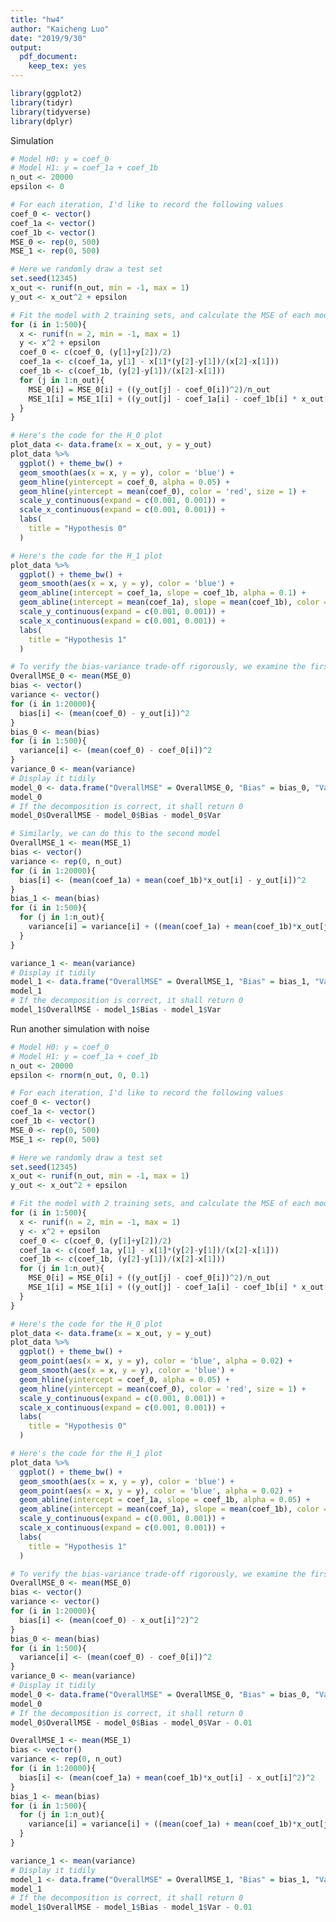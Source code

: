```yaml
---
title: "hw4"
author: "Kaicheng Luo"
date: "2019/9/30"
output: 
  pdf_document:
    keep_tex: yes
---
```


```r
library(ggplot2)
library(tidyr)
library(tidyverse)
library(dplyr)
```


Simulation
```r
# Model H0: y = coef_0
# Model H1: y = coef_1a + coef_1b
n_out <- 20000
epsilon <- 0

# For each iteration, I'd like to record the following values
coef_0 <- vector()
coef_1a <- vector()
coef_1b <- vector()
MSE_0 <- rep(0, 500)
MSE_1 <- rep(0, 500)

# Here we randomly draw a test set
set.seed(12345)
x_out <- runif(n_out, min = -1, max = 1)
y_out <- x_out^2 + epsilon

# Fit the model with 2 training sets, and calculate the MSE of each model we fit
for (i in 1:500){
  x <- runif(n = 2, min = -1, max = 1)
  y <- x^2 + epsilon
  coef_0 <- c(coef_0, (y[1]+y[2])/2)
  coef_1a <- c(coef_1a, y[1] - x[1]*(y[2]-y[1])/(x[2]-x[1]))
  coef_1b <- c(coef_1b, (y[2]-y[1])/(x[2]-x[1]))
  for (j in 1:n_out){
    MSE_0[i] = MSE_0[i] + ((y_out[j] - coef_0[i])^2)/n_out
    MSE_1[i] = MSE_1[i] + ((y_out[j] - coef_1a[i] - coef_1b[i] * x_out[j])^2)/n_out
  }
}
```

```r
# Here's the code for the H_0 plot
plot_data <- data.frame(x = x_out, y = y_out)
plot_data %>%
  ggplot() + theme_bw() +
  geom_smooth(aes(x = x, y = y), color = 'blue') +
  geom_hline(yintercept = coef_0, alpha = 0.05) +
  geom_hline(yintercept = mean(coef_0), color = 'red', size = 1) +
  scale_y_continuous(expand = c(0.001, 0.001)) +
  scale_x_continuous(expand = c(0.001, 0.001)) +
  labs(
    title = "Hypothesis 0"
  )
```

```r
# Here's the code for the H_1 plot
plot_data %>%
  ggplot() + theme_bw() +
  geom_smooth(aes(x = x, y = y), color = 'blue') +
  geom_abline(intercept = coef_1a, slope = coef_1b, alpha = 0.1) +
  geom_abline(intercept = mean(coef_1a), slope = mean(coef_1b), color = 'red', size = 1) +
  scale_y_continuous(expand = c(0.001, 0.001)) +
  scale_x_continuous(expand = c(0.001, 0.001)) +
  labs(
    title = "Hypothesis 1"
  )
```

```r
# To verify the bias-variance trade-off rigorously, we examine the first model
OverallMSE_0 <- mean(MSE_0)
bias <- vector()
variance <- vector()
for (i in 1:20000){
  bias[i] <- (mean(coef_0) - y_out[i])^2
}
bias_0 <- mean(bias)
for (i in 1:500){
  variance[i] <- (mean(coef_0) - coef_0[i])^2
}
variance_0 <- mean(variance)
# Display it tidily
model_0 <- data.frame("OverallMSE" = OverallMSE_0, "Bias" = bias_0, "Var" = variance_0)
model_0
# If the decomposition is correct, it shall return 0
model_0$OverallMSE - model_0$Bias - model_0$Var
```

```r
# Similarly, we can do this to the second model
OverallMSE_1 <- mean(MSE_1)
bias <- vector()
variance <- rep(0, n_out)
for (i in 1:20000){
  bias[i] <- (mean(coef_1a) + mean(coef_1b)*x_out[i] - y_out[i])^2
}
bias_1 <- mean(bias)
for (i in 1:500){
  for (j in 1:n_out){
    variance[i] = variance[i] + ((mean(coef_1a) + mean(coef_1b)*x_out[j] - coef_1a[i] - coef_1b[i]*x_out[j])^2)/500
  }
}

variance_1 <- mean(variance)
# Display it tidily
model_1 <- data.frame("OverallMSE" = OverallMSE_1, "Bias" = bias_1, "Var" = variance_1)
model_1
# If the decomposition is correct, it shall return 0
model_1$OverallMSE - model_1$Bias - model_1$Var
```

Run another simulation with noise
```r
# Model H0: y = coef_0
# Model H1: y = coef_1a + coef_1b
n_out <- 20000
epsilon <- rnorm(n_out, 0, 0.1)

# For each iteration, I'd like to record the following values
coef_0 <- vector()
coef_1a <- vector()
coef_1b <- vector()
MSE_0 <- rep(0, 500)
MSE_1 <- rep(0, 500)

# Here we randomly draw a test set
set.seed(12345)
x_out <- runif(n_out, min = -1, max = 1)
y_out <- x_out^2 + epsilon

# Fit the model with 2 training sets, and calculate the MSE of each model we fit
for (i in 1:500){
  x <- runif(n = 2, min = -1, max = 1)
  y <- x^2 + epsilon
  coef_0 <- c(coef_0, (y[1]+y[2])/2)
  coef_1a <- c(coef_1a, y[1] - x[1]*(y[2]-y[1])/(x[2]-x[1]))
  coef_1b <- c(coef_1b, (y[2]-y[1])/(x[2]-x[1]))
  for (j in 1:n_out){
    MSE_0[i] = MSE_0[i] + ((y_out[j] - coef_0[i])^2)/n_out
    MSE_1[i] = MSE_1[i] + ((y_out[j] - coef_1a[i] - coef_1b[i] * x_out[j])^2)/n_out
  }
}
```

```r
# Here's the code for the H_0 plot
plot_data <- data.frame(x = x_out, y = y_out)
plot_data %>%
  ggplot() + theme_bw() +
  geom_point(aes(x = x, y = y), color = 'blue', alpha = 0.02) +
  geom_smooth(aes(x = x, y = y), color = 'blue') +
  geom_hline(yintercept = coef_0, alpha = 0.05) +
  geom_hline(yintercept = mean(coef_0), color = 'red', size = 1) +
  scale_y_continuous(expand = c(0.001, 0.001)) +
  scale_x_continuous(expand = c(0.001, 0.001)) +
  labs(
    title = "Hypothesis 0"
  )
```

```r
# Here's the code for the H_1 plot
plot_data %>%
  ggplot() + theme_bw() +
  geom_smooth(aes(x = x, y = y), color = 'blue') +
  geom_point(aes(x = x, y = y), color = 'blue', alpha = 0.02) +
  geom_abline(intercept = coef_1a, slope = coef_1b, alpha = 0.05) +
  geom_abline(intercept = mean(coef_1a), slope = mean(coef_1b), color = 'red', size = 1) +
  scale_y_continuous(expand = c(0.001, 0.001)) +
  scale_x_continuous(expand = c(0.001, 0.001)) +
  labs(
    title = "Hypothesis 1"
  )
```

```r
# To verify the bias-variance trade-off rigorously, we examine the first model
OverallMSE_0 <- mean(MSE_0)
bias <- vector()
variance <- vector()
for (i in 1:20000){
  bias[i] <- (mean(coef_0) - x_out[i]^2)^2
}
bias_0 <- mean(bias)
for (i in 1:500){
  variance[i] <- (mean(coef_0) - coef_0[i])^2
}
variance_0 <- mean(variance)
# Display it tidily
model_0 <- data.frame("OverallMSE" = OverallMSE_0, "Bias" = bias_0, "Var" = variance_0)
model_0
# If the decomposition is correct, it shall return 0
model_0$OverallMSE - model_0$Bias - model_0$Var - 0.01
```

```r
OverallMSE_1 <- mean(MSE_1)
bias <- vector()
variance <- rep(0, n_out)
for (i in 1:20000){
  bias[i] <- (mean(coef_1a) + mean(coef_1b)*x_out[i] - x_out[i]^2)^2
}
bias_1 <- mean(bias)
for (i in 1:500){
  for (j in 1:n_out){
    variance[i] = variance[i] + ((mean(coef_1a) + mean(coef_1b)*x_out[j] - coef_1a[i] - coef_1b[i]*x_out[j])^2)/500
  }
}

variance_1 <- mean(variance)
# Display it tidily
model_1 <- data.frame("OverallMSE" = OverallMSE_1, "Bias" = bias_1, "Var" = variance_1)
model_1
# If the decomposition is correct, it shall return 0
model_1$OverallMSE - model_1$Bias - model_1$Var - 0.01
```

